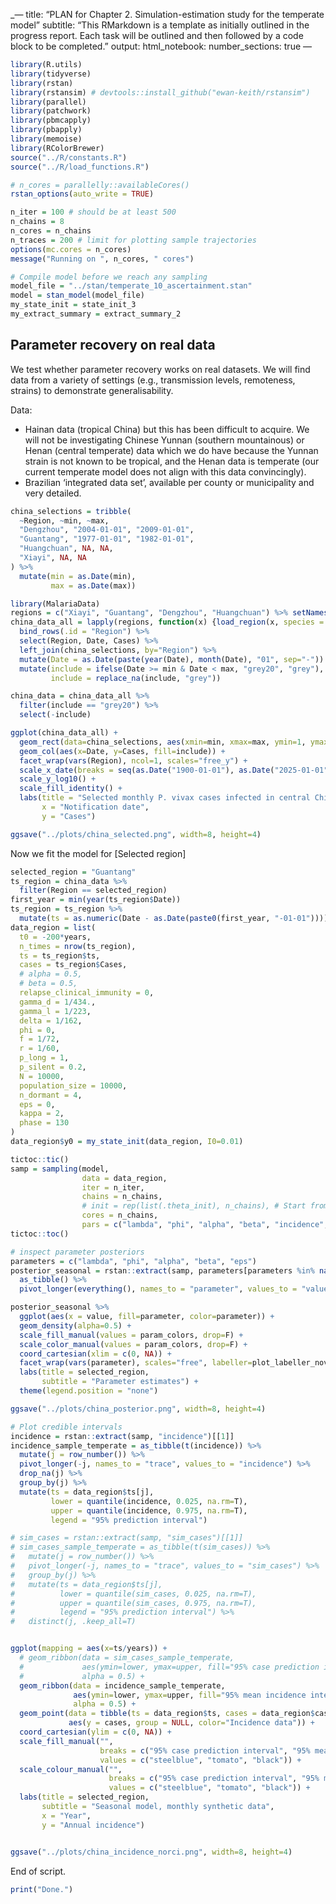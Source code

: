 _---
title: "PLAN for Chapter 2. Simulation-estimation study for the temperate model"
subtitle: "This RMarkdown is a template as initially outlined in the progress report. Each task will be outlined and then followed by a code block to be completed."
output:
html_notebook:
number_sections: true
---

```r
library(R.utils)
library(tidyverse)
library(rstan)
library(rstansim) # devtools::install_github("ewan-keith/rstansim")
library(parallel)
library(patchwork)
library(pbmcapply)
library(pbapply)
library(memoise)
library(RColorBrewer)
source("../R/constants.R")
source("../R/load_functions.R")

# n_cores = parallelly::availableCores()
rstan_options(auto_write = TRUE)

n_iter = 100 # should be at least 500
n_chains = 8
n_cores = n_chains
n_traces = 200 # limit for plotting sample trajectories
options(mc.cores = n_cores)
message("Running on ", n_cores, " cores")

# Compile model before we reach any sampling
model_file = "../stan/temperate_10_ascertainment.stan"
model = stan_model(model_file)
my_state_init = state_init_3
my_extract_summary = extract_summary_2
```
## Parameter recovery on real data

We test whether parameter recovery works on real datasets. We will find data from a variety of settings (e.g., transmission levels, remoteness, strains) to demonstrate generalisability.

Data:

- Hainan data (tropical China) but this has been difficult to acquire.
We will not be investigating Chinese Yunnan (southern mountainous) or Henan (central temperate) data which we do have because the Yunnan strain is not known to be tropical, and the Henan data is temperate (our current temperate model does not align with this data convincingly).
- Brazilian 'integrated data set', available per county or municipality and very detailed.

```r
china_selections = tribble(
  ~Region, ~min, ~max,
  "Dengzhou", "2004-01-01", "2009-01-01",
  "Guantang", "1977-01-01", "1982-01-01",
  "Huangchuan", NA, NA,
  "Xiayi", NA, NA
) %>%
  mutate(min = as.Date(min),
         max = as.Date(max))

library(MalariaData)
regions = c("Xiayi", "Guantang", "Dengzhou", "Huangchuan") %>% setNames({.})
china_data_all = lapply(regions, function(x) {load_region(x, species = "Vivax", source="Local")}) %>%
  bind_rows(.id = "Region") %>%
  select(Region, Date, Cases) %>%
  left_join(china_selections, by="Region") %>%
  mutate(Date = as.Date(paste(year(Date), month(Date), "01", sep="-")) + months(1) - days(1)) %>% # Align to last day of the month
  mutate(include = ifelse(Date >= min & Date < max, "grey20", "grey"),
         include = replace_na(include, "grey"))

china_data = china_data_all %>%
  filter(include == "grey20") %>%
  select(-include)

ggplot(china_data_all) +
  geom_rect(data=china_selections, aes(xmin=min, xmax=max, ymin=1, ymax=Inf, x=NULL, y=NULL), alpha=0.4, fill="tomato") +
  geom_col(aes(x=Date, y=Cases, fill=include)) +
  facet_wrap(vars(Region), ncol=1, scales="free_y") +
  scale_x_date(breaks = seq(as.Date("1900-01-01"), as.Date("2025-01-01"), by="2 years"), date_labels = "%Y", limits=c(NA_Date_, as.Date("2009-12-31"))) +
  scale_y_log10() +
  scale_fill_identity() +
  labs(title = "Selected monthly P. vivax cases infected in central China",
       x = "Notification date",
       y = "Cases")

ggsave("../plots/china_selected.png", width=8, height=4)
```

Now we fit the model for [Selected region]

```r
selected_region = "Guantang"
ts_region = china_data %>%
  filter(Region == selected_region)
first_year = min(year(ts_region$Date))
ts_region = ts_region %>%
  mutate(ts = as.numeric(Date - as.Date(paste0(first_year, "-01-01"))))
data_region = list(
  t0 = -200*years,
  n_times = nrow(ts_region),
  ts = ts_region$ts,
  cases = ts_region$Cases,
  # alpha = 0.5,
  # beta = 0.5,
  relapse_clinical_immunity = 0,
  gamma_d = 1/434.,
  gamma_l = 1/223,
  delta = 1/162,
  phi = 0,
  f = 1/72,
  r = 1/60,
  p_long = 1,
  p_silent = 0.2,
  N = 10000,
  population_size = 10000,
  n_dormant = 4,
  eps = 0,
  kappa = 2,
  phase = 130
)
data_region$y0 = my_state_init(data_region, I0=0.01)

tictoc::tic()
samp = sampling(model,
                data = data_region,
                iter = n_iter,
                chains = n_chains,
                # init = rep(list(.theta_init), n_chains), # Start from MLE solution
                cores = n_chains,
                pars = c("lambda", "phi", "alpha", "beta", "incidence", "sim_cases"))
tictoc::toc()
```

```r
# inspect parameter posteriors
parameters = c("lambda", "phi", "alpha", "beta", "eps")
posterior_seasonal = rstan::extract(samp, parameters[parameters %in% names(samp)]) %>%
  as_tibble() %>%
  pivot_longer(everything(), names_to = "parameter", values_to = "value")

posterior_seasonal %>%
  ggplot(aes(x = value, fill=parameter, color=parameter)) +
  geom_density(alpha=0.5) +
  scale_fill_manual(values = param_colors, drop=F) +
  scale_color_manual(values = param_colors, drop=F) +
  coord_cartesian(xlim = c(0, NA)) +
  facet_wrap(vars(parameter), scales="free", labeller=plot_labeller_novar) +
  labs(title = selected_region,
       subtitle = "Parameter estimates") +
  theme(legend.position = "none")

ggsave("../plots/china_posterior.png", width=8, height=4)

# Plot credible intervals
incidence = rstan::extract(samp, "incidence")[[1]]
incidence_sample_temperate = as_tibble(t(incidence)) %>%
  mutate(j = row_number()) %>%
  pivot_longer(-j, names_to = "trace", values_to = "incidence") %>%
  drop_na(j) %>%
  group_by(j) %>%
  mutate(ts = data_region$ts[j],
         lower = quantile(incidence, 0.025, na.rm=T),
         upper = quantile(incidence, 0.975, na.rm=T),
         legend = "95% prediction interval")

# sim_cases = rstan::extract(samp, "sim_cases")[[1]]
# sim_cases_sample_temperate = as_tibble(t(sim_cases)) %>%
#   mutate(j = row_number()) %>%
#   pivot_longer(-j, names_to = "trace", values_to = "sim_cases") %>%
#   group_by(j) %>%
#   mutate(ts = data_region$ts[j],
#          lower = quantile(sim_cases, 0.025, na.rm=T),
#          upper = quantile(sim_cases, 0.975, na.rm=T),
#          legend = "95% prediction interval") %>%
#   distinct(j, .keep_all=T)


ggplot(mapping = aes(x=ts/years)) +
  # geom_ribbon(data = sim_cases_sample_temperate,
  #             aes(ymin=lower, ymax=upper, fill="95% case prediction interval"),
  #             alpha = 0.5) +
  geom_ribbon(data = incidence_sample_temperate,
              aes(ymin=lower, ymax=upper, fill="95% mean incidence interval"),
              alpha = 0.5) +
  geom_point(data = tibble(ts = data_region$ts, cases = data_region$cases),
             aes(y = cases, group = NULL, color="Incidence data")) +
  coord_cartesian(ylim = c(0, NA)) +
  scale_fill_manual("", 
                    breaks = c("95% case prediction interval", "95% mean incidence interval", "Incidence data"),
                    values = c("steelblue", "tomato", "black")) +
  scale_colour_manual("", 
                      breaks = c("95% case prediction interval", "95% mean incidence interval", "Incidence data"),
                      values = c("steelblue", "tomato", "black")) +
  labs(title = selected_region,
       subtitle = "Seasonal model, monthly synthetic data",
       x = "Year",
       y = "Annual incidence")


ggsave("../plots/china_incidence_norci.png", width=8, height=4)
```

End of script.

```r
print("Done.")
```

